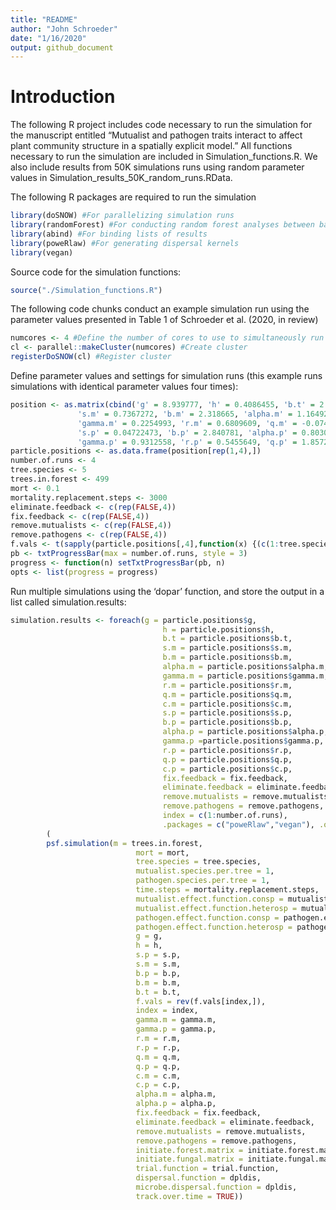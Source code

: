 ```yaml
---
title: "README"
author: "John Schroeder"
date: "1/16/2020"
output: github_document
---
```


Introduction
=======
The following R project includes code necessary to run the simulation for the manuscript entitled "Mutualist and pathogen traits interact to affect plant community structure in a spatially explicit model." All functions necessary to run the simulation are included in Simulation_functions.R. We also include results from 50K simulations runs using random parameter values in Simulation_results_50K_random_runs.RData.

The following R packages are required to run the simulation
```r
library(doSNOW) #For parallelizing simulation runs
library(randomForest) #For conducting random forest analyses between batches of runs (used for optimization)
library(abind) #For binding lists of results
library(poweRlaw) #For generating dispersal kernels
library(vegan)
```

Source code for the simulation functions:
```r
source("./Simulation_functions.R")
```

The following code chunks conduct an example simulation run using the parameter values presented in Table 1 of Schroeder et al. (2020, in review)
```r
numcores <- 4 #Define the number of cores to use to simultaneously run multiple simulations
cl <- parallel::makeCluster(numcores) #Create cluster
registerDoSNOW(cl) #Register cluster
```

Define parameter values and settings for simulation runs (this example runs simulations with identical parameter values four times):
```r
position <- as.matrix(cbind('g' = 8.939777, 'h' = 0.4086455, 'b.t' = 2.124761, 'f' = 0.8,
               's.m' = 0.7367272, 'b.m' = 2.318665, 'alpha.m' = 1.164921,
               'gamma.m' = 0.2254993, 'r.m' = 0.6809609, 'q.m' = -0.07401046, 'c.m' = 1.677422,
               's.p' = 0.04722473, 'b.p' = 2.840781, 'alpha.p' = 0.8030246,
               'gamma.p' = 0.9312558, 'r.p' = 0.5455649, 'q.p' = 1.857254, 'c.p' = 1.442391))
particle.positions <- as.data.frame(position[rep(1,4),])
number.of.runs <- 4
tree.species <- 5
trees.in.forest <- 499
mort <- 0.1
mortality.replacement.steps <- 3000
eliminate.feedback <- c(rep(FALSE,4))
fix.feedback <- c(rep(FALSE,4))
remove.mutualists <- c(rep(FALSE,4))
remove.pathogens <- c(rep(FALSE,4))
f.vals <- t(sapply(particle.positions[,4],function(x) {(c(1:tree.species-1)/(tree.species-1))*(1-x)+x}))
pb <- txtProgressBar(max = number.of.runs, style = 3)
progress <- function(n) setTxtProgressBar(pb, n)
opts <- list(progress = progress)
```

Run multiple simulations using the 'dopar' function, and store the output in a list called simulation.results:
```r
simulation.results <- foreach(g = particle.positions$g,
                                  h = particle.positions$h,
                                  b.t = particle.positions$b.t,
                                  s.m = particle.positions$s.m,
                                  b.m = particle.positions$b.m,
                                  alpha.m = particle.positions$alpha.m,
                                  gamma.m = particle.positions$gamma.m,
                                  r.m = particle.positions$r.m,
                                  q.m = particle.positions$q.m,
                                  c.m = particle.positions$c.m,
                                  s.p = particle.positions$s.p,
                                  b.p = particle.positions$b.p,
                                  alpha.p = particle.positions$alpha.p,
                                  gamma.p =particle.positions$gamma.p,
                                  r.p = particle.positions$r.p,
                                  q.p = particle.positions$q.p,
                                  c.p = particle.positions$c.p,
                                  fix.feedback = fix.feedback,
                                  eliminate.feedback = eliminate.feedback,
                                  remove.mutualists = remove.mutualists,
                                  remove.pathogens = remove.pathogens,
                                  index = c(1:number.of.runs),
                                  .packages = c("poweRlaw","vegan"), .options.snow = opts) %dopar%
        (
        psf.simulation(m = trees.in.forest,
                            mort = mort,
                            tree.species = tree.species,
                            mutualist.species.per.tree = 1,
                            pathogen.species.per.tree = 1,
                            time.steps = mortality.replacement.steps,
                            mutualist.effect.function.consp = mutualist.effect.function.consp, 
                            mutualist.effect.function.heterosp = mutualist.effect.function.heterosp,
                            pathogen.effect.function.consp = pathogen.effect.function.consp,
                            pathogen.effect.function.heterosp = pathogen.effect.function.heterosp,
                            g = g,
                            h = h,
                            s.p = s.p,
                            s.m = s.m,
                            b.p = b.p,
                            b.m = b.m,
                            b.t = b.t,
                            f.vals = rev(f.vals[index,]),
                            index = index,
                            gamma.m = gamma.m,
                            gamma.p = gamma.p,
                            r.m = r.m,
                            r.p = r.p,
                            q.m = q.m,
                            q.p = q.p,
                            c.m = c.m,
                            c.p = c.p,
                            alpha.m = alpha.m,
                            alpha.p = alpha.p,
                            fix.feedback = fix.feedback,
                            eliminate.feedback = eliminate.feedback,
                            remove.mutualists = remove.mutualists,
                            remove.pathogens = remove.pathogens,
                            initiate.forest.matrix = initiate.forest.matrix,
                            initiate.fungal.matrix = initiate.fungal.matrix,
                            trial.function = trial.function,
                            dispersal.function = dpldis,
                            microbe.dispersal.function = dpldis,
                            track.over.time = TRUE))
```




